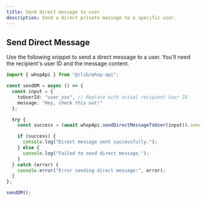 ```yaml
---
title: Send direct message to user
description: Send a direct private message to a specific user.
---
```


## Send Direct Message

Use the following snippet to send a direct message to a user. You'll need the recipient's user ID and the message content.

```typescript
import { whopApi } from "@/lib/whop-api";

const sendDM = async () => {
  const input = {
    toUserId: "user_xxx", // Replace with actual recipient User ID
    message: "Hey, check this out!"
  };

  try {
    const success = (await whopApi.sendDirectMessageToUser(input)).sendMessage;

    if (success) {
      console.log("Direct message sent successfully.");
    } else {
      console.log("Failed to send direct message.");
    }
  } catch (error) {
    console.error("Error sending direct message:", error);
  }
};

sendDM();
```
